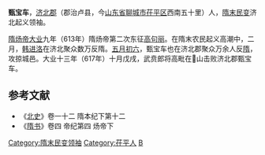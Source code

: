 '''甄宝车'''，[[济北郡|济北郡]]（郡治卢县，今[[山东省|山东省]][[聊城市|聊城市]][[茌平区|茌平区]]西南五十里）人，[[隋末民变|隋末民变]]济北起义领袖。

[[隋炀帝|隋炀帝]][[大业|大业]]九年（613年）隋炀帝第二次东征[[高句丽|高句丽]]。在隋末农民起义高潮中，二月，[[韩进洛|韩进洛]]在济北聚众数万反隋。[[五月初六|五月初六]]，甄宝车也在济北郡聚众万余人反[[隋朝|隋]]，攻掠城邑。大业十三年（617年）十月戊戌，武贲郎将高毗在𡽳山击败济北郡甄宝车。
==参考文献==
*《[[北史|北史]]》卷一十二 隋本纪下第十二
*《[[隋书|隋书]]》卷四 帝纪第四 炀帝下
{{DEFAULTSORT:Z}}
[[Category:隋末民变领袖|Category:隋末民变领袖]]
[[Category:茌平人|Category:茌平人]]
[[Category:甄姓|B]]